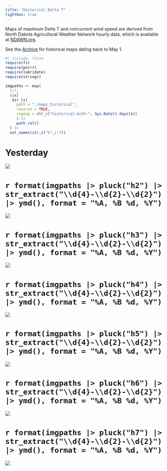 ```yaml
---
title: "Historical Delta T"
lightbox: true
---
```


Maps of maximum Delta T and concurrent wind speed are derived from North Dakota Agricultural Weather Network hourly data, which is available at [NDAWN.org](https://ndawn.ndsu.nodak.edu/current.html).

See the [Archive](galleries.qmd) for historical maps dating back to May 1.

```r
#| include: false
require(fs)
require(purrr)
require(lubridate)
require(stringr)

imgpaths <- map(
  1:7,
  \(x)
   dir_ls(
     path = "./maps_historical",
     recurse = TRUE,
     regexp = str_c("historical-both-", Sys.Date()-days(x))
     ) |> 
     path_rel()
  ) |> 
  set_names(str_c("h",1:7))
```

# Yesterday
![](`r imgpaths |> pluck("h1")`){group="historical-gallery"}

# `r format(imgpaths |> pluck("h2") |> str_extract("\\d{4}-\\d{2}-\\d{2}") |> ymd(), format = "%A, %B %d, %Y")`
![](`r imgpaths |> pluck("h2")`){group="historical-gallery"}

# `r format(imgpaths |> pluck("h3") |> str_extract("\\d{4}-\\d{2}-\\d{2}") |> ymd(), format = "%A, %B %d, %Y")`
![](`r imgpaths |> pluck("h3")`){group="historical-gallery"}

# `r format(imgpaths |> pluck("h4") |> str_extract("\\d{4}-\\d{2}-\\d{2}") |> ymd(), format = "%A, %B %d, %Y")`
![](`r imgpaths |> pluck("h4")`){group="historical-gallery"}

# `r format(imgpaths |> pluck("h5") |> str_extract("\\d{4}-\\d{2}-\\d{2}") |> ymd(), format = "%A, %B %d, %Y")`
![](`r imgpaths |> pluck("h5")`){group="historical-gallery"}

# `r format(imgpaths |> pluck("h6") |> str_extract("\\d{4}-\\d{2}-\\d{2}") |> ymd(), format = "%A, %B %d, %Y")`
![](`r imgpaths |> pluck("h6")`){group="historical-gallery"}

# `r format(imgpaths |> pluck("h7") |> str_extract("\\d{4}-\\d{2}-\\d{2}") |> ymd(), format = "%A, %B %d, %Y")`
![](`r imgpaths |> pluck("h7")`){group="historical-gallery"}